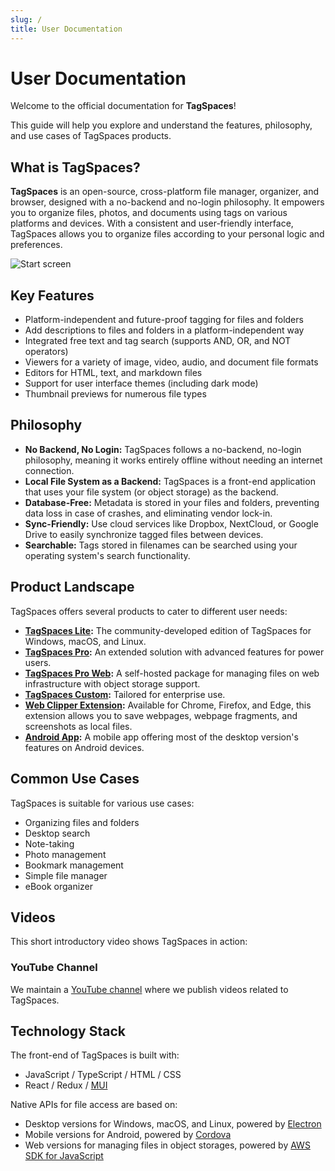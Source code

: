 ```yaml
---
slug: /
title: User Documentation
---
```



# User Documentation

Welcome to the official documentation for **TagSpaces**! 

This guide will help you explore and understand the features, philosophy, and use cases of TagSpaces products.

## What is TagSpaces?

**TagSpaces** is an open-source, cross-platform file manager, organizer, and browser, designed with a no-backend and no-login philosophy. It empowers you to organize files, photos, and documents using tags on various platforms and devices. With a consistent and user-friendly interface, TagSpaces allows you to organize files according to your personal logic and preferences.

![Start screen](/media/home-screen.avif)

## Key Features

- Platform-independent and future-proof tagging for files and folders
- Add descriptions to files and folders in a platform-independent way
- Integrated free text and tag search (supports AND, OR, and NOT operators)
- Viewers for a variety of image, video, audio, and document file formats
- Editors for HTML, text, and markdown files
- Support for user interface themes (including dark mode)
- Thumbnail previews for numerous file types

## Philosophy

- **No Backend, No Login:** TagSpaces follows a no-backend, no-login philosophy, meaning it works entirely offline without needing an internet connection.
- **Local File System as a Backend:** TagSpaces is a front-end application that uses your file system (or object storage) as the backend.
- **Database-Free:** Metadata is stored in your files and folders, preventing data loss in case of crashes, and eliminating vendor lock-in.
- **Sync-Friendly:** Use cloud services like Dropbox, NextCloud, or Google Drive to easily synchronize tagged files between devices.
- **Searchable:** Tags stored in filenames can be searched using your operating system's search functionality.

## Product Landscape
TagSpaces offers several products to cater to different user needs:
- **[TagSpaces Lite](https://www.tagspaces.org/products/lite/):** The community-developed edition of TagSpaces for Windows, macOS, and Linux.
- **[TagSpaces Pro](https://www.tagspaces.org/products/pro/):** An extended solution with advanced features for power users.
- **[TagSpaces Pro Web](https://www.tagspaces.org/products/proweb/):** A self-hosted package for managing files on web infrastructure with object storage support.
- **[TagSpaces Custom](https://www.tagspaces.org/products/enterprise/):** Tailored for enterprise use.
- **[Web Clipper Extension](https://www.tagspaces.org/products/webclipper/):** Available for Chrome, Firefox, and Edge, this extension allows you to save webpages, webpage fragments, and screenshots as local files.
- **[Android App](https://www.tagspaces.org/downloads/):** A mobile app offering most of the desktop version's features on Android devices.

## Common Use Cases

TagSpaces is suitable for various use cases:
- Organizing files and folders
- Desktop search
- Note-taking
- Photo management
- Bookmark management
- Simple file manager
- eBook organizer

## Videos

This short introductory video shows TagSpaces in action:

<CenteredVideo
    caption="General TagSpaces Introduction"
    src="https://www.tagspaces.org/content/v6/tagspaces-lite-demo.mp4"
    posterUrl="https://www.tagspaces.org/content/v6/tagspaces-lite-demo.avif"
    maxWidth="100%"
    autoPlay
    showCaption
/>

### YouTube Channel

We maintain a [YouTube channel](https://www.youtube.com/channel/UCzfSaeg-7mpt96UI97zwbfQ) where we publish videos related to TagSpaces.

## Technology Stack

The front-end of TagSpaces is built with:

- JavaScript / TypeScript / HTML / CSS
- React / Redux / [MUI](https://mui.com/material-ui/)

Native APIs for file access are based on:

- Desktop versions for Windows, macOS, and Linux, powered by [Electron](https://www.electronjs.org/)
- Mobile versions for Android, powered by [Cordova](https://cordova.apache.org/)
- Web versions for managing files in object storages, powered by [AWS SDK for JavaScript](https://aws.amazon.com/sdk-for-javascript/)

